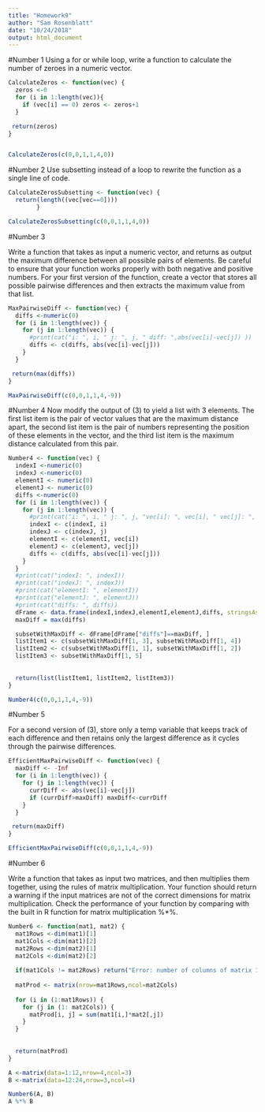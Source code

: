 ```yaml
---
title: "Homework9"
author: "Sam Rosenblatt"
date: "10/24/2018"
output: html_document
---
```


#Number 1
Using a for or while loop, write a function to calculate the number of zeroes in a numeric vector.


```r
CalculateZeros <- function(vec) {
  zeros <-0
  for (i in 1:length(vec)){
    if (vec[i] == 0) zeros <- zeros+1
  }

 return(zeros)
}


CalculateZeros(c(0,0,1,1,4,0))

```

#Number 2
Use subsetting instead of a loop to rewrite the function as a single line of code.

```r
CalculateZerosSubsetting <- function(vec) {
  return(length((vec[vec==0])))
        }

CalculateZerosSubsetting(c(0,0,1,1,4,0))
```

#Number 3

Write a function that takes as input a numeric vector, and returns as output the maximum difference between all possible pairs of elements. Be careful to ensure that your function works properly with both negative and positive numbers. For your first version of the function, create a vector that stores all possible pairwise differences and then extracts the maximum value from that list.




```r
MaxPairwiseDiff <- function(vec) {
  diffs <-numeric(0)
  for (i in 1:length(vec)) {
    for (j in 1:length(vec)) {
      #print(cat("i: ", i, " j: ", j, " diff: ",abs(vec[i]-vec[j]) ))
      diffs <- c(diffs, abs(vec[i]-vec[j]))
    }
  }

 return(max(diffs))
}

MaxPairwiseDiff(c(0,0,1,1,4,-9))
```

#Number 4
Now modify the output of (3) to yield a list with 3 elements. The first list item is the pair of vector values that are the maximum distance apart, the second list item is the pair of numbers representing the position of these elements in the vector, and the third list item is the maximum distance calculated from this pair.


```r
Number4 <- function(vec) {
  indexI <-numeric(0)
  indexJ <-numeric(0)
  elementI <- numeric(0)
  elementJ <- numeric(0)
  diffs <-numeric(0)
  for (i in 1:length(vec)) {
    for (j in 1:length(vec)) {
      #print(cat("i: ", i, " j: ", j, "vec[i]: ", vec[i], " vec[j]: ", vec[j], " diff: ",abs(vec[i]-vec[j]) ))
      indexI <- c(indexI, i)
      indexJ <- c(indexJ, j)
      elementI <- c(elementI, vec[i])
      elementJ <- c(elementJ, vec[j])
      diffs <- c(diffs, abs(vec[i]-vec[j]))
    }
  }
  #print(cat("indexI: ", indexI))
  #print(cat("indexJ: ", indexJ))
  #print(cat("elementI: ", elementI))
  #print(cat("elementJ: ", elementJ))
  #print(cat("diffs: ", diffs))
  dFrame <- data.frame(indexI,indexJ,elementI,elementJ,diffs, stringsAsFactors=FALSE)
  maxDiff = max(diffs)

  subsetWithMaxDiff <- dFrame[dFrame["diffs"]==maxDiff, ]
  listItem1 <- c(subsetWithMaxDiff[1, 3], subsetWithMaxDiff[1, 4])
  listItem2 <- c(subsetWithMaxDiff[1, 1], subsetWithMaxDiff[1, 2])
  listItem3 <- subsetWithMaxDiff[1, 5]
  
 
  return(list(listItem1, listItem2, listItem3))
}

Number4(c(0,0,1,1,4,-9))
```
#Number 5

For a second version of (3), store only a temp variable that keeps track of each difference and then retains only the largest difference as it cycles through the pairwise differences.

```r
EfficientMaxPairwiseDiff <- function(vec) {
  maxDiff <- -Inf
  for (i in 1:length(vec)) {
    for (j in 1:length(vec)) {
      currDiff <- abs(vec[i]-vec[j])
      if (currDiff>maxDiff) maxDiff<-currDiff
    }
  }

 return(maxDiff)
}

EfficientMaxPairwiseDiff(c(0,0,1,1,4,-9))
```

#Number 6

Write a function that takes as input two matrices, and then multiplies them together, using the rules of matrix multiplication. Your function should return a warning if the input matrices are not of the correct dimensions for matrix multiplication. Check the performance of your function by comparing with the built in R function for matrix multiplication %*%.

```r
Number6 <- function(mat1, mat2) {
  mat1Rows <-dim(mat1)[1]
  mat1Cols <-dim(mat1)[2]
  mat2Rows <-dim(mat2)[1]
  mat2Cols <-dim(mat2)[2]
  
  if(mat1Cols != mat2Rows) return("Error: number of columns of matrix 1 must match the number of rows of matrix 2")
  
  matProd <- matrix(nrow=mat1Rows,ncol=mat2Cols)
  
  for (i in (1:mat1Rows)) {
    for (j in (1: mat2Cols)) {
      matProd[i, j] = sum(mat1[i,]*mat2[,j])
    }
  }
  
  
  return(matProd)
}

A <-matrix(data=1:12,nrow=4,ncol=3)
B <-matrix(data=12:24,nrow=3,ncol=4)

Number6(A, B)
A %*% B
```




